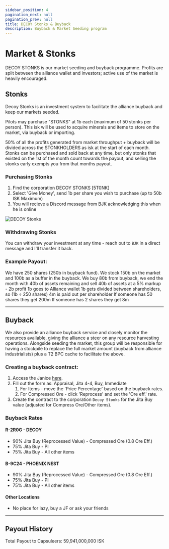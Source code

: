```yaml
---
sidebar_position: 4
pagination_next: null
pagination_prev: null
title: DECOY Stonks & Buyback
description: Buyback & Market Seeding program
---
```



# Market & Stonks
DECOY STONKS is our market seeding and buyback programme. Profits are split between the alliance wallet and investors; active use of the market is heavily encouraged.

## Stonks
Decoy Stonks is an investment system to facilitate the alliance buyback and keep our markets seeded.

Pilots may purchase "STONKS" at 1b each (maximum of 50 stonks per person). This isk will be used to acquire minerals and items to store on the market, via buyback or importing.

50% of all the profits generated from market throughput + buyback will be divided across the STONKHOLDERS as isk at the start of each month. Stonks can be purchased and sold back at any time, but only stonks that existed on the 1st of the month count towards the payout, and selling the stonks early exempts you from that months payout.

### Purchasing Stonks
1. Find the corporation DECOY STONKS [5T0NK]
2. Select 'Give Money', send 1b per share you wish to purchase (up to 50b ISK Maximum)
3. You will recieve a Discord message from BJK acknowledging this when he is online

![DECOY Stonks](/img/decoy-stonks.png)

### Withdrawing Stonks
You can withdraw your investment at any time - reach out to `BJK` in a direct message and I'll transfer it back.

### Example Payout:
We have 250 shares (250b in buyback fund).
We stock 150b on the market and 100b as a buffer in the buyback.
We buy 80b from buyback, we end the month with 40b of assets remaining and sell 40b of assets at a 5% markup - 2b profit
1b goes to Alliance wallet
1b gets divided between shareholders, so (1b ÷ 250 shares) 4m is paid out per shareholder
If someone has 50 shares they get 200m
If someone has 2 shares they get 8m

---

## Buyback
We also provide an alliance buyback service and closely monitor the resources available, giving the alliance a steer on any resource harvesting operations.
Alongside seeding the market, this group will be responsible for having a stockpile to replace the full market amount (buyback from alliance industrialists) plus a T2 BPC cache to facilitate the above.

### Creating a buyback contract:
1. Access the Janice [here](https://janice.e-351.com/).
2. Fill out the form as: Appraisal, Jita 4-4, Buy, Immediate
    1. For Items - move the 'Price Percentage' based on the buyback rates.
    2. For Compressed Ore - click 'Reprocess' and set the 'Ore eff.' rate.
5. Create the contract to the corporation `Decoy Stonks` for the Jita Buy value (adjusted for Compress Ore/Other items).

### Buyback Rates

#### R-2R0G - DECOY
- 90% Jita Buy (Reprocessed Value) - Compressed Ore (0.8 Ore Eff.)
- 75% Jita Buy - PI
- 75% Jita Buy - All other items

#### B-9C24 - PHOENIX NEST
- 90% Jita Buy (Reprocessed Value) - Compressed Ore (0.8 Ore Eff.)
- 75% Jita Buy - PI
- 75% Jita Buy - All other items

#### Other Locations
- No place for lazy, buy a JF or ask your friends

---

## Payout History

Total Payout to Capsuleers: 59,941,000,000 ISK
<MonthlyBarChart />
